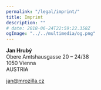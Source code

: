 ```yaml
---
permalink: "/legal/imprint/"
title: Imprint
description: ""
# date: 2018-06-24T22:59:22.358Z
ogImage: "../../multimedia/og.png"
---
```


**Jan Hrubý**  
Obere Amtshausgasse 20 – 24/38  
1050 Vienna  
AUSTRIA  
  
[jan@mrozilla.cz](mailto:jan@mrozilla.cz)  
